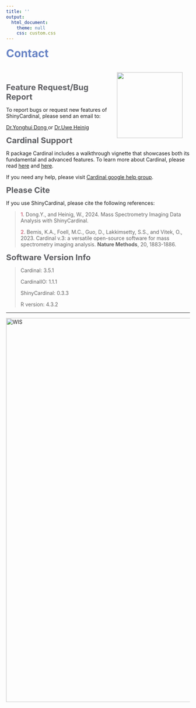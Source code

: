 ```yaml
---
title: ''
output:
  html_document:
    theme: null
    css: custom.css
---
```


<b><span style="color:#6682c4; font-size:30px;"> Contact </span></b>

<img src='img/logo.png' height="180" style = "float: right; margin: 20px;"/>

<br></br>

<b><span style="color:#5c5d61; font-size:22px;">Feature Request/Bug Report</span></b>

To report bugs or request new features of ShinyCardinal, please send an email to:

[Dr.Yonghui Dong <i class="fa fa-envelope-o fa-xl" aria-hidden="true"></i>](mailto:yonghui.dong@gmail.com) or [Dr.Uwe Heinig <i class="fa fa-envelope-o fa-xl" aria-hidden="true"></i>](mailto:Uwe.Heinig@weizmann.ac.il)

<b><span style="color:#5c5d61; font-size:22px;">Cardinal Support</span></b>

R package Cardinal includes a walkthrough vignette that showcases both its fundamental and advanced features. To learn more about Cardinal, please read [here](https://bioconductor.org/packages/release/bioc/html/Cardinal.html) and [here](https://bioconductor.org/packages/release/data/experiment/html/CardinalWorkflows.html).

If you need any help, please visit [Cardinal google help group](https://groups.google.com/g/CardinalMSI?hl=en).

<b><span style="color:#5c5d61; font-size:22px;">Please Cite</span></b>


If you use ShinyCardinal, please cite the following references:

> <b><span style="color:#d17789;">1</span></b>. Dong.Y., and Heinig, W., 2024. Mass Spectrometry Imaging Data Analysis with ShinyCardinal. <a href="https://doi.org/10.21203/rs.3.rs-4072606/v1" target="_new"><i class="fa fa-link" aria-hidden="true"></i></i></a>
>
> <b><span style="color:#d17789;">2</span></b>. Bemis, K.A., Foell, M.C., Guo, D., Lakkimsetty, S.S., and Vitek, O., 2023. Cardinal v.3: a versatile open-source software for mass spectrometry imaging analysis. **Nature Methods**, 20, 1883-1886. <a href="https://doi.org/10.1038/s41592-023-02070-z" target="_new"><i class="fa fa-link" aria-hidden="true"></i></i></a>
> 

<b><span style="color:#5c5d61; font-size:22px;">Software Version Info</span></b>

> Cardinal: 3.5.1 
> 
> CardinalIO: 1.1.1 
> 
> ShinyCardinal: 0.3.3
> 
> R version: 4.3.2

---
<a href="https://hbmc.fafu.edu.cn">
<img src="img/FAFU.png" alt="WIS" title="Weizmann Institute of Science" width="1050"/>
</a>

<br></br>
